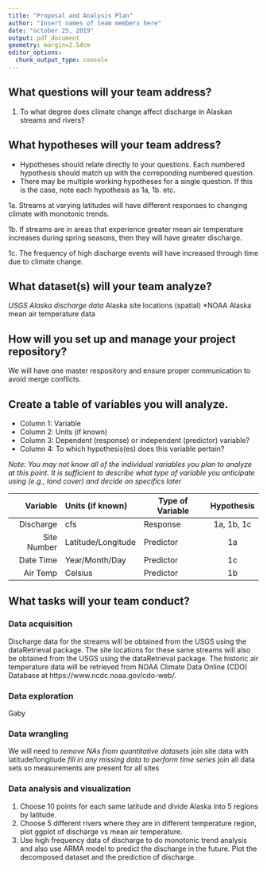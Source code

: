 ```yaml
---
title: "Proposal and Analysis Plan"
author: "Insert names of team members here"
date: "october 25, 2019"
output: pdf_document
geometry: margin=2.54cm
editor_options: 
  chunk_output_type: console
---
```


## What questions will your team address?

1. To what degree does climate change affect discharge in Alaskan streams and rivers?

## What hypotheses will your team address? 

* Hypotheses should relate directly to your questions. Each numbered hypothesis should match up with the correponding numbered question. 
* There may be multiple working hypotheses for a single question. If this is the case, note each hypothesis as 1a, 1b. etc.

1a. Streams at varying latitudes will have different responses to changing climate with monotonic trends.

1b. If streams are in areas that experience greater mean air temperature increases during spring seasons, then they will have greater discharge. 

1c. The frequency of high discharge events will have increased through time due to climate change. 


## What dataset(s) will your team analyze?

*USGS Alaska discharge data
*Alaska site locations (spatial)
*NOAA Alaska mean air temperature data


## How will you set up and manage your project repository? 

We will have one master respository and ensure proper communication to avoid merge conflicts.


## Create a table of variables you will analyze.

* Column 1: Variable
* Column 2: Units (if known)
* Column 3: Dependent (response) or independent (predictor) variable?
* Column 4: To which hypothesis(es) does this variable pertain?

*Note: You may not know all of the individual variables you plan to analyze at this point. It is sufficient to describe what type of variable you anticipate using (e.g., land cover) and decide on specifics later*

| Variable | Units (if known) | Type of Variable | Hypothesis | 
|------:|:-----|---------|:------:|
| Discharge | cfs | Response | 1a, 1b, 1c |
| Site Number | Latitude/Longitude | Predictor | 1a |
| Date Time | Year/Month/Day | Predictor | 1c |
| Air Temp | Celsius | Predictor | 1b |


## What tasks will your team conduct? 

### Data acquisition

Discharge data for the streams will be obtained from the USGS using the dataRetrieval package. The site locations for these same streams will also be obtained from the USGS using the dataRetrieval package. The historic air temperature data will be retrieved from NOAA Climate Data Online (CDO) Database at https://www.ncdc.noaa.gov/cdo-web/.

### Data exploration
Gaby

### Data wrangling
We will need to 
*remove NAs from quantitative datasets
*join site data with latitude/longitude
*fill in any missing data to perform time series
*join all data sets so measurements are present for all sites


### Data analysis and visualization
1.	Choose 10 points for each same latitude and divide Alaska into 5 regions by latitude.  
2.	Choose 5 different rivers where they are in different temperature region, plot ggplot of discharge vs mean air temperature. 
3.	Use high frequency data of discharge to do monotonic trend analysis and also use ARMA model to predict the discharge in the future. Plot the decomposed dataset and the prediction of discharge.